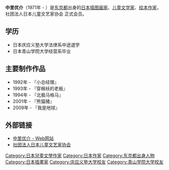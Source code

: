 {{Orphan|time=2016-12-22T12:32:05+00:00}}

{{Japanese|japanese=中里 优介|kana=なかざと ゆうすけ|romaji=Nakazato Yusuke}}
'''中里优介'''（1971年 - ）是[[东京都|东京都]]出身的[[日本|日本]][[插图画家|插图画家]]、[[儿童文学家|儿童文学家]]、[[绘本|绘本]][[作家|作家]]，社团法人日本儿童文艺家协会 正式会员。

==学历==
*日本庆应义塾大学法律系中途退学 
*日本青山学院大学经营系毕业

==主要制作作品==
*1992年 - 『小总经理』
*1993年 - 『穿棉袄的老板』
*1994年 - 『北极马格马』
*2001年 - 『熊猫猪』
*2009年 - 『我是地球』

== 外部链接 ==
*[http://www.pandaton.com/ 中里优介 - Web网站] {{Wayback|url=http://www.pandaton.com/ |date=20200920070037 }}
*[http://www.jidoubungei.jp/ 社团法人日本儿童文艺家协会] {{Wayback|url=http://www.jidoubungei.jp/ |date=20210126131531 }}

{{DEFAULTSORT:Nakazato Yusuke}}
[[Category:日本兒童文學作家|Category:日本兒童文學作家]]
[[Category:日本作家|Category:日本作家]]
[[Category:东京都出身人物|Category:东京都出身人物]]
[[Category:日本插畫家|Category:日本插畫家]]
[[Category:庆应义塾大学校友|Category:庆应义塾大学校友]]
[[Category:青山学院大学校友|Category:青山学院大学校友]]